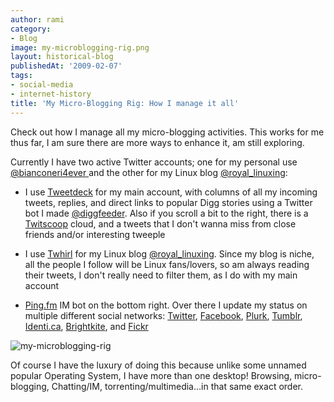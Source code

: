 ```yaml
---
author: rami
category:
- Blog
image: my-microblogging-rig.png
layout: historical-blog
publishedAt: '2009-02-07'
tags:
- social-media
- internet-history
title: 'My Micro-Blogging Rig: How I manage it all'
---
```


Check out how I manage all my micro-blogging activities. This works for me thus far, I am sure there are more ways to enhance it, am still exploring.

Currently I have two active Twitter accounts; one for my personal use [@bianconeri4ever ](http://www.twitter.com/bianconeri4ever) and the other for my Linux blog [@royal_linuxing](http://www.twitter.com/royal_linuxing):

- I use [Tweetdeck](http://www.tweetdeck.com) for my main account, with columns of all my incoming tweets, replies, and direct links to popular Digg stories using a Twitter bot I made [@diggfeeder](http://www.twitter.com/diggfeeder).  Also if you scroll a bit to the right, there is a [Twitscoop](http://www.twitscoop.com/) cloud, and a tweets that I don't wanna miss from close friends and/or interesting tweeple

- I use [Twhirl](http://twhirl.org) for my Linux blog [@royal_linuxing](http://www.twitter.com/royal_linuxing). Since my blog is niche, all the people I follow will be Linux fans/lovers, so am always reading their tweets, I don't really need to filter them, as I do with my main account

- [Ping.fm](http://ping.fm) IM bot on the bottom right. Over there I update my status on multiple different social networks: [Twitter](http://www.twitter.com/bianconeri4ever), [Facebook](http://www.facebook.com/profile.php?id=530835351&ref=profile), [Plurk](http://www.plurk.com/bianconeri4ever), [Tumblr](http://bianconeri4ever.tumblr.com), [Identi.ca](http://identi.ca/bianconeri4ever), [Brightkite](http://brightkite.com/people/bianconeri4ever), and [Fickr](http://www.flickr.com/photos/22663008@N04/)

![my-microblogging-rig](/assets/images/content/blog/my-microblogging-rig.png)

Of course I have the luxury of doing this because unlike some unnamed popular Operating System, I have more than one desktop! Browsing, micro-blogging, Chatting/IM, torrenting/multimedia…in that same exact order.